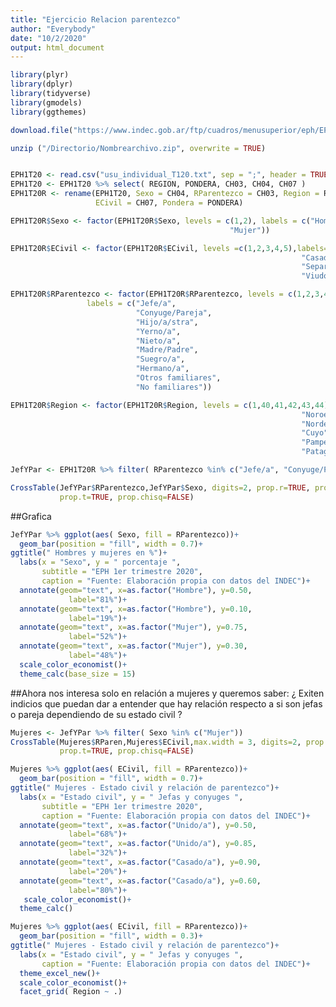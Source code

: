 ---
title: "Ejercicio Relacion parentezco"
author: "Everybody"
date: "10/2/2020"
output: html_document
---


```{r Paquetes}
library(plyr)
library(dplyr)
library(tidyverse)
library(gmodels)
library(ggthemes)
```




```{r Descarga y cargamos datos, seleccion variables de interés}
download.file("https://www.indec.gob.ar/ftp/cuadros/menusuperior/eph/EPH_usu_1_Trim_2020_txt.zip","/Directorio/Nombrearchivo.zip")

unzip ("/Directorio/Nombrearchivo.zip", overwrite = TRUE)              


EPH1T20 <- read.csv("usu_individual_T120.txt", sep = ";", header = TRUE, fill = TRUE)
EPH1T20 <- EPH1T20 %>% select( REGION, PONDERA, CH03, CH04, CH07 )
EPH1T20R <- rename(EPH1T20, Sexo = CH04, RParentezco = CH03, Region = REGION,
                   ECivil = CH07, Pondera = PONDERA)
```



```{r Recodificar variables}
EPH1T20R$Sexo <- factor(EPH1T20R$Sexo, levels = c(1,2), labels = c("Hombre",
                                                 "Mujer"))

EPH1T20R$ECivil <- factor(EPH1T20R$ECivil, levels =c(1,2,3,4,5),labels=c("Unido/a",
                                                                 "Casado/a",
                                                                 "Separado/a o divorciado/a",
                                                                 "Viudo/a","Soltero/a"))

EPH1T20R$RParentezco <- factor(EPH1T20R$RParentezco, levels = c(1,2,3,4,5,6,7,8,9,10),
                 labels = c("Jefe/a",
                            "Conyuge/Pareja",
                            "Hijo/a/stra",
                            "Yerno/a",
                            "Nieto/a",
                            "Madre/Padre",
                            "Suegro/a",
                            "Hermano/a",
                            "Otros familiares",
                            "No familiares"))

EPH1T20R$Region <- factor(EPH1T20R$Region, levels = c(1,40,41,42,43,44),labels = c("Gran Bs As",
                                                                 "Noroeste",
                                                                 "Nordeste",
                                                                 "Cuyo",
                                                                 "Pampeana",
                                                                 "Patagonica"))
```



```{r Filtramos quienes son jefes, jefas y parejas y pedimos tabla}
JefYPar <- EPH1T20R %>% filter( RParentezco %in% c("Jefe/a", "Conyuge/Pareja"))

CrossTable(JefYPar$RParentezco,JefYPar$Sexo, digits=2, prop.r=TRUE, prop.c=TRUE,
           prop.t=TRUE, prop.chisq=FALSE)
```


##Grafica

```{r Gráfica simple relación de parentezco}

JefYPar %>% ggplot(aes( Sexo, fill = RParentezco))+
  geom_bar(position = "fill", width = 0.7)+
ggtitle(" Hombres y mujeres en %")+
  labs(x = "Sexo", y = " porcentaje ",
       subtitle = "EPH 1er trimestre 2020",
       caption = "Fuente: Elaboración propia con datos del INDEC")+
  annotate(geom="text", x=as.factor("Hombre"), y=0.50, 
             label="81%")+
  annotate(geom="text", x=as.factor("Hombre"), y=0.10, 
             label="19%")+
  annotate(geom="text", x=as.factor("Mujer"), y=0.75, 
             label="52%")+
  annotate(geom="text", x=as.factor("Mujer"), y=0.30, 
             label="48%")+
  scale_color_economist()+
  theme_calc(base_size = 15)
```


##Ahora nos interesa solo en relación a mujeres y queremos saber: ¿ Exiten indicios que puedan dar a entender que hay relación respecto a si son jefas o pareja dependiendo de su estado civil ?


```{r Filtro mujeres y análisis mujeres}
Mujeres <- JefYPar %>% filter( Sexo %in% c("Mujer"))
CrossTable(Mujeres$RParen,Mujeres$ECivil,max.width = 3, digits=2, prop.r=TRUE, prop.c=TRUE,
           prop.t=TRUE, prop.chisq=FALSE)
```




```{r Gráfico mujeres estado civil y rel de parentezco}
Mujeres %>% ggplot(aes( ECivil, fill = RParentezco))+
  geom_bar(position = "fill", width = 0.7)+
ggtitle(" Mujeres - Estado civil y relación de parentezco")+
  labs(x = "Estado civil", y = " Jefas y conyuges ",
       subtitle = "EPH 1er trimestre 2020",
       caption = "Fuente: Elaboración propia con datos del INDEC")+
  annotate(geom="text", x=as.factor("Unido/a"), y=0.50, 
             label="68%")+
  annotate(geom="text", x=as.factor("Unido/a"), y=0.85, 
             label="32%")+
  annotate(geom="text", x=as.factor("Casado/a"), y=0.90, 
             label="20%")+
  annotate(geom="text", x=as.factor("Casado/a"), y=0.60, 
             label="80%")+
   scale_color_economist()+
  theme_calc()

```



```{r Mujeres facetas por Region, se observa lo mismo}
Mujeres %>% ggplot(aes( ECivil, fill = RParentezco))+
  geom_bar(position = "fill", width = 0.3)+
ggtitle(" Mujeres - Estado civil y relación de parentezco")+
  labs(x = "Estado civil", y = " Jefas y conyuges ",
       caption = "Fuente: Elaboración propia con datos del INDEC")+
  theme_excel_new()+
  scale_color_economist()+
  facet_grid( Region ~ .)
```


